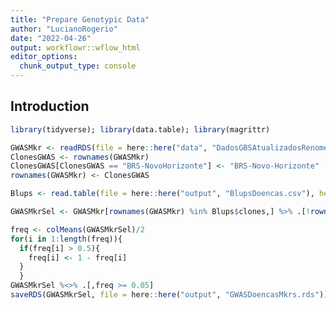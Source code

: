```yaml
---
title: "Prepare Genotypic Data"
author: "LucianoRogerio"
date: "2022-04-26"
output: workflowr::wflow_html
editor_options:
  chunk_output_type: console
---
```


## Introduction

```r
library(tidyverse); library(data.table); library(magrittr)

GWASMkr <- readRDS(file = here::here("data", "DadosGBSAtualizadosRenomeados.rds"))
ClonesGWAS <- rownames(GWASMkr)
ClonesGWAS[ClonesGWAS == "BRS-NovoHorizonte"] <- "BRS-Novo-Horizonte"
rownames(GWASMkr) <- ClonesGWAS

Blups <- read.table(file = here::here("output", "BlupsDoencas.csv"), header = T, sep = ",")

GWASMkrSel <- GWASMkr[rownames(GWASMkr) %in% Blups$clones,] %>% .[!rownames(.) %>% duplicated(),]

freq <- colMeans(GWASMkrSel)/2
for(i in 1:length(freq)){
  if(freq[i] > 0.5){
    freq[i] <- 1 - freq[i]
  }
  }
GWASMkrSel %<>% .[,freq >= 0.05]
saveRDS(GWASMkrSel, file = here::here("output", "GWASDoencasMkrs.rds"))
```

